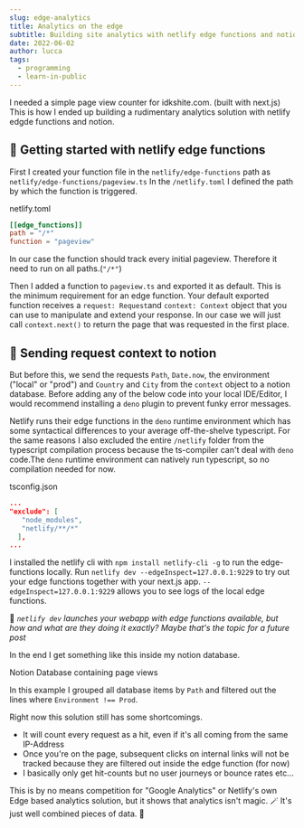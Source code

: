 ```yaml
---
slug: edge-analytics
title: Analytics on the edge
subtitle: Building site analytics with netlify edge functions and notion
date: 2022-06-02
author: lucca
tags:
  - programming
  - learn-in-public
---
```


I needed a simple page view counter for idkshite.com. (built with next.js)
This is how I ended up building a rudimentary analytics solution with netlify edgde functions and notion.

## 🧗 Getting started with netlify edge functions

First I created your function file in the `netlify/edge-functions` path as `netlify/edge-functions/pageview.ts`
In the `/netlify.toml` I defined the path by which the function is triggered.

<Link url={"https://github.com/idkshite/idkshite.com/blob/daf3baa12211a49f405aaf306d0bce6de5374a60/netlify.toml#L5-L7"}>netlify.toml</Link>

```toml
[[edge_functions]]
path = "/*"
function = "pageview"
```
In our case the function should track every initial pageview. Therefore it need to run on all paths.(`"/*"`)

Then I added a function to `pageview.ts` and exported it as default.
This is the minimum requirement for an edge function.
Your default exported function receives a `request: Request`and `context: Context` object that you can use to manipulate and extend your response.
In our case we will just call `context.next()` to return the page that was requested in the first place.

## 📯 Sending request context to notion

But before this, we send the requests `Path`, `Date.now`, the environment ("local" or "prod") and `Country` and `City` from the `context` object to a notion database.
Before adding any of the below code into your local IDE/Editor, I would recommend installing a `deno` plugin to prevent funky error messages.

Netlify runs their edge functions in the `deno` runtime environment which has some syntactical differences to your average
off-the-shelve typescript.
For the same reasons I also excluded the entire `/netlify` folder from the typescript compilation process because the ts-compiler can't deal
with `deno` code.The `deno` runtime environment can natively run typescript, so no compilation needed for now.

<Link url={"https://github.com/idkshite/idkshite.com/blob/daf3baa12211a49f405aaf306d0bce6de5374a60/tsconfig.json#L24"}>tsconfig.json</Link>

```json
...
"exclude": [
   "node_modules",
   "netlify/**/*"
  ],
...
```


<Replit url="https://replit.com/@idkshite/idkshitecom" filename="netlify/edge-functions/pageview.ts"/>

I installed the netlify cli with `npm install netlify-cli -g` to run the edge-functions locally.
Run `netlify dev --edgeInspect=127.0.0.1:9229` to try out your edge functions together with your next.js app.
`--edgeInspect=127.0.0.1:9229` allows you to see logs of the local edge functions.

🤔 *`netlify dev` launches your webapp with edge functions available, but how and what are they doing it exactly? Maybe that's the topic for a future post*

In the end I get something like this inside my notion database.

<ImgWithText url="https://imgur.com/d94Z36m">
    Notion Database containing page views
</ImgWithText>

In this example I grouped all database items by `Path` and filtered out the lines where `Environment !== Prod`.

Right now this solution still has some shortcomings.
* It will count every request as a hit, even if it's all coming from the same IP-Address
* Once you're on the page, subsequent clicks on internal links will not be tracked because they are filtered out inside the edge function (for now)
* I basically only get hit-counts but no user journeys or bounce rates etc...

This is by no means competition for "Google Analytics" or Netlify's own Edge based analytics solution, but it shows that
analytics isn't magic. 🪄 It's just well combined pieces of data. 🤖










